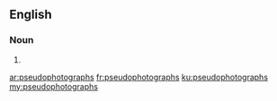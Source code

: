 ==English==

===Noun===
{{head|en|noun plural form}}

# {{plural of|pseudophotograph|lang=en}}

[[ar:pseudophotographs]]
[[fr:pseudophotographs]]
[[ku:pseudophotographs]]
[[my:pseudophotographs]]